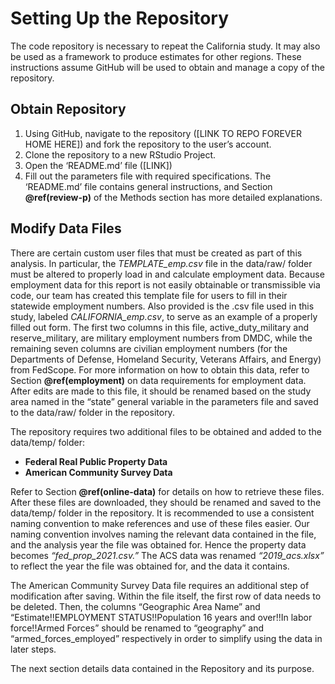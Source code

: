 # Setting Up the Repository {#setup}
The code repository is necessary to repeat the California study. It may also be used as a framework to produce estimates for other regions. These instructions assume GitHub will be used to obtain and manage a copy of the repository. 

## Obtain Repository {#get-repo}
1. Using GitHub, navigate to the repository ([LINK TO REPO FOREVER HOME HERE]) and fork the repository to the user’s account. 
2. Clone the repository to a new RStudio Project. 
3. Open the ‘README.md’ file ([LINK]) 
4. Fill out the parameters file with required specifications. The ‘README.md’ file contains general instructions, and Section **\@ref(review-p)** of the Methods section has more detailed explanations. 

## Modify Data Files {#modify-data}
There are certain custom user files that must be created as part of this analysis. In particular, the *TEMPLATE_emp.csv* file in the data/raw/ folder must be altered to properly load in and calculate employment data. Because employment data for this report is not easily obtainable or transmissible via code, our team has created this template file for users to fill in their statewide employment numbers. Also provided is the .csv file used in this study, labeled *CALIFORNIA_emp.csv*, to serve as an example of a properly filled out form. The first two columns in this file, active_duty_military and reserve_military, are military employment numbers from DMDC, while the remaining seven columns are civilian employment numbers (for the Departments of Defense, Homeland Security, Veterans Affairs, and Energy) from FedScope. For more information on how to obtain this data, refer to Section **\@ref(employment)** on data requirements for employment data. After edits are made to this file, it should be renamed based on the study area named in the “state” general variable in the parameters file and saved to the data/raw/ folder in the repository. 

The repository requires two additional files to be obtained and added to the data/temp/ folder: 

- **Federal Real Public Property Data** 
- **American Community Survey Data** 

Refer to Section **\@ref(online-data)** for details on how to retrieve these files. After these files are downloaded, they should be renamed and saved to the data/temp/ folder in the repository. It is recommended to use a consistent naming convention to make references and use of these files easier. Our naming convention involves naming the relevant data contained in the file, and the analysis year the file was obtained for. Hence the property data becomes *“fed_prop_2021.csv.”* The ACS data was renamed *“2019_acs.xlsx”* to reflect the year the file was obtained for, and the data it contains.  

The American Community Survey Data file requires an additional step of modification after saving. Within the file itself, the first row of data needs to be deleted. Then, the columns “Geographic Area Name” and “Estimate!!EMPLOYMENT STATUS!!Population 16 years and over!!In labor force!!Armed Forces” should be renamed to “geography” and “armed_forces_employed” respectively in order to simplify using the data in later steps. 

The next section details data contained in the Repository and its purpose.

